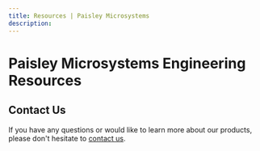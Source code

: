 ```yaml
---
title: Resources | Paisley Microsystems 
description: 
---
```


# Paisley Microsystems Engineering Resources




## Contact Us

If you have any questions or would like to learn more about our products, please don't hesitate to [contact us](mailto:contact@paisleymicro.com).
